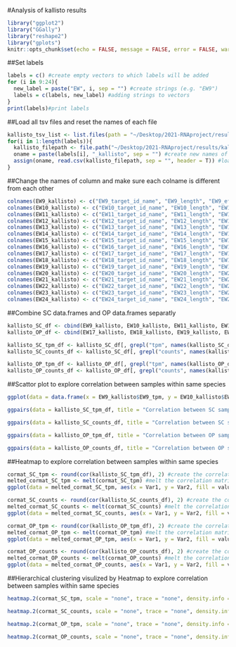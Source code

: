 #Analysis of kallisto results

```r
library("ggplot2")
library("GGally")
library("reshape2")
library("gplots")
knitr::opts_chunk$set(echo = FALSE, message = FALSE, error = FALSE, warning = FALSE)
```

##Set labels 
````R
labels = c() #create empty vectors to which labels will be added
for (i in 9:24){
  new_label = paste("EW", i, sep = "") #create strings (e.g. "EW9")
  labels = c(labels, new_label) #adding strings to vectors
}
print(labels)#print labels
````

##Load all tsv files and reset the names of each file
````R
kallisto_tsv_list <- list.files(path = "~/Desktop/2021-RNAproject/results/kallisto_tsv") #read files named EW9.abundance.tsv, EW10.abundance.tsv.. in the folder "kallisto_tsv"
for(i in 1:length(labels)){
  kallisto_filepath <- file.path("~/Desktop/2021-RNAproject/results/kallisto_tsv/", paste(labels[i], ".abundance.tsv", sep = "")) #create file path of all tsv files
  oname = paste(labels[i], "_kallisto", sep = "") #create new names of tsv files as EW9_kallisto, EW10_kallisto,....
  assign(oname, read.csv(kallisto_filepath, sep = "", header = T)) #load all tsv files in the separate dataframe with new names
}
````

##Change the names of column and make sure each colname is different from each other
````R
colnames(EW9_kallisto) <- c("EW9_target_id_name", "EW9_length", "EW9_eff_length", "EW9_counts", "EW9_tpm")
colnames(EW10_kallisto) <- c("EW10_target_id_name", "EW10_length", "EW10_eff_length", "EW10_counts", "EW10_tpm")
colnames(EW11_kallisto) <- c("EW11_target_id_name", "EW11_length", "EW11_eff_length", "EW11_counts", "EW11_tpm")
colnames(EW12_kallisto) <- c("EW12_target_id_name", "EW12_length", "EW12_eff_length", "EW12_counts", "EW12_tpm")
colnames(EW13_kallisto) <- c("EW13_target_id_name", "EW13_length", "EW13_eff_length", "EW13_counts", "EW13_tpm")
colnames(EW14_kallisto) <- c("EW14_target_id_name", "EW14_length", "EW14_eff_length", "EW14_counts", "EW14_tpm")
colnames(EW15_kallisto) <- c("EW15_target_id_name", "EW15_length", "EW15_eff_length", "EW15_counts", "EW15_tpm")
colnames(EW16_kallisto) <- c("EW16_target_id_name", "EW16_length", "EW16_eff_length", "EW16_counts", "EW16_tpm")
colnames(EW17_kallisto) <- c("EW17_target_id_name", "EW17_length", "EW17_eff_length", "EW17_counts", "EW17_tpm")
colnames(EW18_kallisto) <- c("EW18_target_id_name", "EW18_length", "EW18_eff_length", "EW18_counts", "EW18_tpm")
colnames(EW19_kallisto) <- c("EW19_target_id_name", "EW19_length", "EW19_eff_length", "EW19_counts", "EW19_tpm")
colnames(EW20_kallisto) <- c("EW20_target_id_name", "EW20_length", "EW20_eff_length", "EW20_counts", "EW20_tpm")
colnames(EW21_kallisto) <- c("EW21_target_id_name", "EW21_length", "EW21_eff_length", "EW21_counts", "EW21_tpm")
colnames(EW22_kallisto) <- c("EW22_target_id_name", "EW22_length", "EW22_eff_length", "EW22_counts", "EW22_tpm")
colnames(EW23_kallisto) <- c("EW23_target_id_name", "EW23_length", "EW23_eff_length", "EW23_counts", "EW23_tpm")
colnames(EW24_kallisto) <- c("EW24_target_id_name", "EW24_length", "EW24_eff_length", "EW24_counts", "EW24_tpm")
````

##Combine SC data.frames and OP data.frames separatly
````R
kallisto_SC_df <- cbind(EW9_kallisto, EW10_kallisto, EW11_kallisto, EW12_kallisto, EW13_kallisto, EW14_kallisto, EW15_kallisto, EW16_kallisto) #combine all SC data.frames
kallisto_OP_df <- cbind(EW17_kallisto, EW18_kallisto, EW19_kallisto, EW20_kallisto, EW21_kallisto, EW22_kallisto, EW23_kallisto, EW24_kallisto) #combine all OP data.frames

kallisto_SC_tpm_df <- kallisto_SC_df[, grepl("tpm", names(kallisto_SC_df))] #only extract columns with "tpm" in all SC samples
kallisto_SC_counts_df <- kallisto_SC_df[, grepl("counts", names(kallisto_SC_df))] #only extract columns with "counts" in all SC samples

kallisto_OP_tpm_df <- kallisto_OP_df[, grepl("tpm", names(kallisto_OP_df))] #only extract columns with "tpm" in all OP samples
kallisto_OP_counts_df <- kallisto_OP_df[, grepl("counts", names(kallisto_SC_df))] #only extract columns with "counts" in all OP samples
````

##Scattor plot to explore correlation between samples within same species
````R
ggplot(data = data.frame(x = EW9_kallisto$EW9_tpm, y = EW10_kallisto$EW10_tpm), aes(x = x, y = y)) + geom_point() + theme_bw(base_size = 6) + ggtitle("Correlation between SC sample EW9 and EW10") + labs(y="EW10_tpm (heat shock at 42C for 10 mins)", x = "EW9_tpm (control at 30C)") + scale_x_continuous(trans = 'log10') + scale_y_continuous(trans = 'log10')

ggpairs(data = kallisto_SC_tpm_df, title = "Correlation between SC samples via analyzing tpm values", axisLabels = c("show")) + theme_bw(base_size = 6) + scale_x_continuous(trans = 'log10') + scale_y_continuous(trans = 'log10') #generate same scatter plot for tpm values in all SC samples

ggpairs(data = kallisto_SC_counts_df, title = "Correlation between SC samples via analyzing counts values") + theme_bw(base_size = 6) + scale_x_continuous(trans = 'log10') + scale_y_continuous(trans = 'log10') #generate scatter plot for count values in all SC samples

ggpairs(data = kallisto_OP_tpm_df, title = "Correlation between OP samples via analyzing tpm values") + theme_bw(base_size = 6) + scale_x_continuous(trans = 'log10') + scale_y_continuous(trans = 'log10') #generate scatter plot for tpm values in all OP samples

ggpairs(data = kallisto_OP_counts_df, title = "Correlation between OP samples via analyzing counts values") + theme_bw(base_size = 6) + scale_x_continuous(trans = 'log10') + scale_y_continuous(trans = 'log10') #generate scatter plot for counts values in all OP samples

````

##Heatmap to explore correlation between samples within same species
````R
cormat_SC_tpm <- round(cor(kallisto_SC_tpm_df), 2) #create the correlation matrix for tpm values in SC files
melted_cormat_SC_tpm <- melt(cormat_SC_tpm) #melt the correlation matrix
ggplot(data = melted_cormat_SC_tpm, aes(x = Var1, y = Var2, fill = value)) + geom_tile(color = "white") + geom_text(aes(Var2, Var1, label = value), color = "black", size = 4) + scale_fill_gradient2(low = "yellow", high = "red", mid = "orange", midpoint = 0.99, limit = c(0.98,1), space = "Lab") #generate heatmap with ggplot2

cormat_SC_counts <- round(cor(kallisto_SC_counts_df), 2) #create the correlation matrix for count values in SC files
melted_cormat_SC_counts <- melt(cormat_SC_counts) #melt the correlation matrix
ggplot(data = melted_cormat_SC_counts, aes(x = Var1, y = Var2, fill = value)) + geom_tile(color = "white") + geom_text(aes(Var2, Var1, label = value), color = "black", size = 4) + scale_fill_gradient2(low = "yellow", high = "red", mid = "orange", midpoint = 0.99, limit = c(0.98,1), space = "Lab") #generate heatmap with ggplot2

cormat_OP_tpm <- round(cor(kallisto_OP_tpm_df), 2) #create the correlation matrix for tpm values in OP files
melted_cormat_OP_tpm <- melt(cormat_OP_tpm) #melt the correlation matrix
ggplot(data = melted_cormat_OP_tpm, aes(x = Var1, y = Var2, fill = value)) + geom_tile(color = "white") + geom_text(aes(Var2, Var1, label = value), color = "black", size = 4) + scale_fill_gradient2(low = "yellow", high = "red", mid = "orange", midpoint = 0.99, limit = c(0.98,1), space = "Lab") #generate heatmap with ggplot2

cormat_OP_counts <- round(cor(kallisto_OP_counts_df), 2) #create the correlation matrix for count values in OP files
melted_cormat_OP_counts <- melt(cormat_OP_counts) #melt the correlation matrix
ggplot(data = melted_cormat_OP_counts, aes(x = Var1, y = Var2, fill = value)) + geom_tile(color = "white") + geom_text(aes(Var2, Var1, label = value), color = "black", size = 4) + scale_fill_gradient2(low = "yellow", high = "red", mid = "orange", midpoint = 0.99, limit = c(0.98,1), space = "Lab") #generate heatmap with ggplot2
````

##Hierarchical clustering visulized by Heatmap to explore correlation between samples within same species
````R
heatmap.2(cormat_SC_tpm, scale = "none", trace = "none", density.info = "none", cexRow = 0.8, cexCol = 0.8, dendrogram = "column", main = "Correlation between SC samples(tpm)", sepcolor = "white", sepwidth=c(0.001,0.001), colsep=1:ncol(cormat_SC_tpm), rowsep=1:nrow(cormat_SC_tpm)) #generate heatmap for all SC samples by using correlation matrix "cormat_SC_tpm"

heatmap.2(cormat_SC_counts, scale = "none", trace = "none", density.info = "none", cexRow = 0.8, cexCol = 0.8, dendrogram = "column", main = "Correlation between SC samples(counts)", sepcolor = "white", sepwidth=c(0.001,0.001), colsep=1:ncol(cormat_SC_counts), rowsep=1:nrow(cormat_SC_counts)) #generate heatmap for all SC samples by using correlation matrix "cormat_SC_counts"

heatmap.2(cormat_OP_tpm, scale = "none", trace = "none", density.info = "none", cexRow = 0.8, cexCol = 0.8, dendrogram = "column", main = "Correlation between OP samples(tpm)", sepcolor = "white", sepwidth=c(0.001,0.001), colsep=1:ncol(cormat_OP_tpm), rowsep=1:nrow(cormat_OP_tpm)) #generate heatmap for all OP samples by using correlation matrix "cormat_OP_tpm"

heatmap.2(cormat_OP_counts, scale = "none", trace = "none", density.info = "none", cexRow = 0.75, cexCol = 0.75, dendrogram = "column", main = "Correlation between OP samples(counts)", sepcolor = "white", sepwidth=c(0.001,0.001), colsep=1:ncol(cormat_OP_counts), rowsep=1:nrow(cormat_OP_counts)) #generate heatmap for all OP samples by using correlation matrix "cormat_OP_counts"
````



